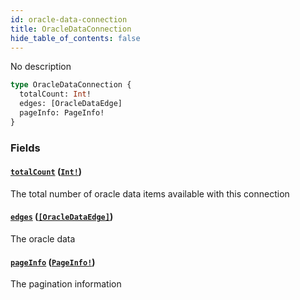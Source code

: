 ```yaml
---
id: oracle-data-connection
title: OracleDataConnection
hide_table_of_contents: false
---
```



No description

```graphql
type OracleDataConnection {
  totalCount: Int!
  edges: [OracleDataEdge]
  pageInfo: PageInfo!
}
```


### Fields

#### [`totalCount`](#) ([`Int!`](/docs/mainnet/graphql/scalars/int))

The total number of oracle data items available with this connection


#### [`edges`](#) ([`[OracleDataEdge]`](/docs/mainnet/graphql/objects/oracle-data-edge))

The oracle data


#### [`pageInfo`](#) ([`PageInfo!`](/docs/mainnet/graphql/objects/page-info))

The pagination information





